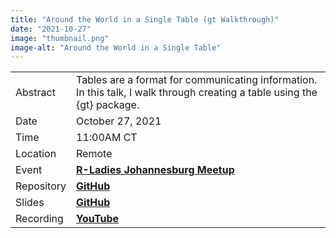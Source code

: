 ```yaml
---
title: "Around the World in a Single Table (gt Walkthrough)"
date: "2021-10-27"
image: "thumbnail.png"
image-alt: "Around the World in a Single Table"
---
```


|            |                                                                                                                          |
|-------------|-----------------------------------------------------------|
| Abstract   | Tables are a format for communicating information. In this talk, I walk through creating a table using the {gt} package. |
| Date       | October 27, 2021                                                                                                         |
| Time       | 11:00AM CT                                                                                                               |
| Location   | Remote                                                                                                                   |
| Event      | [**R-Ladies Johannesburg Meetup**](https://www.meetup.com/rladies-johannesburg/events/281522272/)                        |
| Repository | [**GitHub**](https://github.com/ivelasq/2021-10-27_rladies-jozi-presentation)                                            |
| Slides     | [**GitHub**](https://ivelasq.github.io/2021-10-27_rladies-jozi-presentation/slides.html#1)                               |
| Recording  | [**YouTube**](https://www.youtube.com/watch?v=12ySKyWwX4Y)                                                               |
